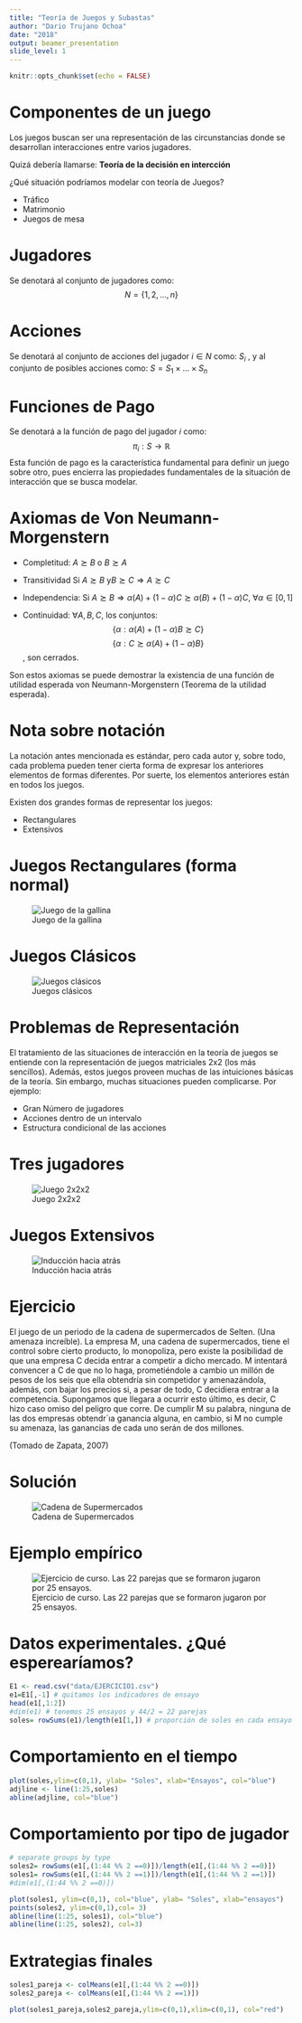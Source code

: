 ```yaml
---
title: "Teoría de Juegos y Subastas"
author: "Dario Trujano Ochoa"
date: "2018"
output: beamer_presentation
slide_level: 1
---
```


```r
knitr::opts_chunk$set(echo = FALSE)
```

# Componentes de un juego

Los juegos buscan ser una representación de las circunstancias donde se desarrollan interacciones entre varios jugadores.

Quizá debería llamarse: **Teoría de la decisión en intercción**

¿Qué situación podríamos modelar con teoría de Juegos?

* Tráfico
* Matrimonio
* Juegos de mesa

# Jugadores

Se denotará al conjunto de jugadores como:
$$N= \{ 1, 2, ..., n \}$$

# Acciones

Se denotará al conjunto de acciones del jugador $i\in N$ como: $S_i$
, y al conjunto de posibles acciones como: $S = S_1\times ...\times S_n$

# Funciones de Pago

Se denotará a la función de pago del jugador $i$ como: 
$$\pi_i: S \rightarrow \mathbb{R}$$
Esta función de pago es la característica fundamental para definir un juego sobre otro, pues encierra las propiedades fundamentales de la situación de interacción que se busca modelar.

# Axiomas de Von Neumann-Morgenstern

* Completitud: 
$A\succsim B \text{ o } B\succsim A$

* Transitividad
$\text{Si } A\succsim B \text{ y} B\succsim C \Rightarrow A\succsim C$ 

* Independencia:
$\text{Si } A\succsim B \Rightarrow \alpha(A)+(1-\alpha)C \succsim \alpha(B) + (1-\alpha)C \text{, } \forall \alpha \in [0, 1]$

* Continuidad:
$\forall A, B, C$, los conjuntos:
$$\{ \alpha: \alpha (A) + (1-\alpha) B \succsim C \}$$
$$\{ \alpha:  C \succsim \alpha (A) + (1-\alpha) B \}$$
, son cerrados.

Son estos axiomas se puede demostrar la existencia de una función de utilidad esperada von Neumann-Morgenstern (Teorema de la utilidad esperada).





# Nota sobre notación

La notación antes mencionada es estándar, pero cada autor y, sobre todo, cada problema pueden tener cierta forma de expresar los anteriores elementos de formas diferentes. Por suerte, los elementos anteriores están en todos los juegos. 

Existen dos grandes formas de representar los juegos: 

* Rectangulares
* Extensivos

# Juegos Rectangulares (forma normal)

![Juego de la gallina](images/normal1.png)

# Juegos Clásicos

![Juegos clásicos](images/juegos_clasicos.png)

# Problemas de Representación

El tratamiento de las situaciones de interacción en la teoría de juegos se entiende con la representación de juegos matriciales 2x2 (los más sencillos). 
Además, estos juegos proveen muchas de las intuiciones básicas de la teoría.
Sin embargo, muchas situaciones pueden complicarse. Por ejemplo:

* Gran Número de jugadores
* Acciones dentro de un intervalo
* Estructura condicional de las acciones

# Tres jugadores

![Juego 2x2x2](images/2x2x2.png)

# Juegos Extensivos

![Inducción hacia atrás](images/extensivo1.png)

# Ejercicio

El juego de un periodo de la cadena de supermercados
de Selten. (Una amenaza increíble). La empresa M, una cadena de
supermercados, tiene el control sobre cierto producto, lo monopoliza, pero
existe la posibilidad de que una empresa C decida entrar a competir a dicho
mercado. M intentará convencer a C de que no lo haga, prometiéndole a
cambio un millón de pesos de los seis que ella obtendría sin competidor y
amenazándola, además, con bajar los precios si, a pesar de todo, C decidiera
entrar a la competencia. Supongamos que llegara a ocurrir esto último, es
decir, C hizo caso omiso del peligro que corre. De cumplir M su palabra,
ninguna de las dos empresas obtendr´ıa ganancia alguna, en cambio, si M
no cumple su amenaza, las ganancias de cada uno serán de dos millones.

(Tomado de Zapata, 2007)

# Solución

![Cadena de Supermercados](images/Selten1.png)

# Ejemplo empírico

![Ejercicio de curso. Las 22 parejas que se formaron jugaron por 25 ensayos.](images/ejercicio1.png)

# Datos experimentales. ¿Qué esperearíamos?
```r
E1 <- read.csv("data/EJERCICIO1.csv")
e1=E1[,-1] # quitamos los indicadores de ensayo
head(e1[,1:2])
#dim(e1) # tenemos 25 ensayos y 44/2 = 22 parejas
soles= rowSums(e1)/length(e1[1,]) # proporción de soles en cada ensayo
```

# Comportamiento en el tiempo
```r
plot(soles,ylim=c(0,1), ylab= "Soles", xlab="Ensayos", col="blue")
adjline <- line(1:25,soles)
abline(adjline, col="blue")
```


# Comportamiento por tipo de jugador
```r
# separate groups by type
soles2= rowSums(e1[,(1:44 %% 2 ==0)])/length(e1[,(1:44 %% 2 ==0)])
soles1= rowSums(e1[,(1:44 %% 2 ==1)])/length(e1[,(1:44 %% 2 ==1)])
#dim(e1[,(1:44 %% 2 ==0)])

plot(soles1, ylim=c(0,1), col="blue", ylab= "Soles", xlab="ensayos")
points(soles2, ylim=c(0,1),col= 3)
abline(line(1:25, soles1), col="blue")
abline(line(1:25, soles2), col=3)
```

# Extrategias finales
```r
soles1_pareja <- colMeans(e1[,(1:44 %% 2 ==0)])
soles2_pareja <- colMeans(e1[,(1:44 %% 2 ==1)])

plot(soles1_pareja,soles2_pareja,ylim=c(0,1),xlim=c(0,1), col="red")
```







